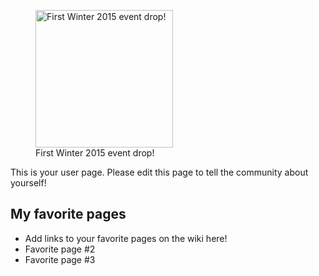 [[File:Toki.jpg|thumb|220px|right|First Winter 2015 event drop!]]

This is your user page. Please edit this page to tell the community about yourself!

==My favorite pages==

* Add links to your favorite pages on the wiki here!
* Favorite page #2
* Favorite page #3